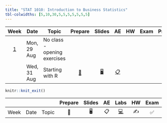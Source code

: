```yaml
---
title: "STAT 1010: Introduction to Business Statistics"
tbl-colwidths: [5,10,30,5,5,5,5,5,5,5]
---
```


::: column-screen-inset-right
|          Week           | Date        | Topic                        |                            Prepare                            |                                       Slides                                       |                                                 AE                                                  | HW  | Exam | Project |     |
|:------:|----------|--------|:------:|:------:|:------:|:------:|:------:|:------:|:------:|
| [1](/weeks/week-1.html) | Mon, 29 Aug | No class - opening exercises |                                                               |                                                                                    |                                                                                                     |     |      |         |     |
|                         | Wed, 31 Aug | Starting with R              | [📖](/weeks/week-1.html#prepare){aria-label="Week 1 summary"} | [🖥️](/slides/01_introduction.html "Lecture slides"){aria-label="Lecture 1 slides"} | [📋](/ae/ae-0-movies.html "Application exercise"){aria-label="Application Exercise 0 instructions"} |     |      |         |     |
:::

```r
knitr::knit_exit()
```

|      |      |       | Prepare | Slides | AE  |                                                    Labs                                                    | HW  | Exam | Project |
|--------|--------|--------|:------:|:------:|:------:|:------:|:------:|:------:|:------:|
| Week | Date | Topic |   📖    |   🖥️   | 📋  | [💻](https://sakai.duke.edu/samigo-app/servlet/Login?id=6fa7ebf3-01af-42a6-91ba-3e813d3901221641094171786) | ✍️  |  ✅  |   📂    |
